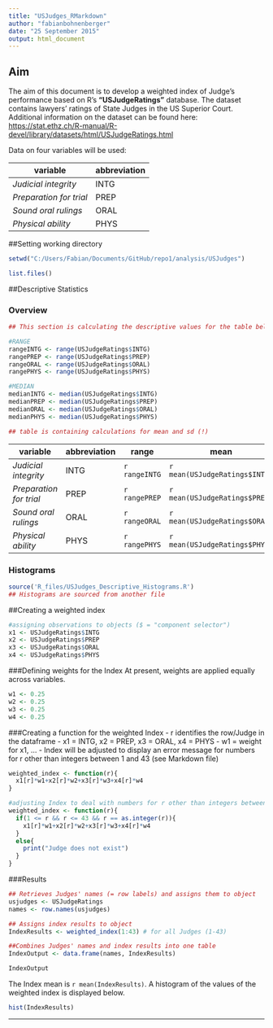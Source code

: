 ```yaml
---
title: "USJudges_RMarkdown"
author: "fabianbohnenberger"
date: "25 September 2015"
output: html_document
---
```



## Aim

The aim of this document is to develop a weighted index of Judge's performance based on R's **"USJudgeRatings"** database. The dataset contains lawyers' ratings of State Judges in the US Superior Court. Additional information on the dataset can be found here: <https://stat.ethz.ch/R-manual/R-devel/library/datasets/html/USJudgeRatings.html>

Data on four variables will be used: 

|variable| abbreviation|
|------|---|
|*Judicial integrity* | INTG|
|*Preparation for trial* | PREP|
|*Sound oral rulings* | ORAL|
|*Physical ability* | PHYS|


##Setting working directory 
```r
setwd("C:/Users/Fabian/Documents/GitHub/repo1/analysis/USJudges")

list.files()
```


##Descriptive Statistics 

### Overview

```r
## This section is calculating the descriptive values for the table below. 

#RANGE
rangeINTG <- range(USJudgeRatings$INTG)
rangePREP <- range(USJudgeRatings$PREP)
rangeORAL <- range(USJudgeRatings$ORAL)
rangePHYS <- range(USJudgeRatings$PHYS)

#MEDIAN
medianINTG <- median(USJudgeRatings$INTG)
medianPREP <- median(USJudgeRatings$PREP)
medianORAL <- median(USJudgeRatings$ORAL)
medianPHYS <- median(USJudgeRatings$PHYS)

## table is containing calculations for mean and sd (!) 
```

|variable|abbreviation|range|mean|median|standard deviation|
|--------|------------|-----|----|------|------------------|
|*Judicial integrity* |INTG |`r rangeINTG` | `r mean(USJudgeRatings$INTG)` | `r medianINTG` |`r sd(USJudgeRatings$INTG)`|
|*Preparation for trial* | PREP| `r rangePREP` |`r mean(USJudgeRatings$PREP)`| `r medianPREP` |`r sd(USJudgeRatings$PREP)`|
|*Sound oral rulings* | ORAL| `r rangeORAL` |`r mean(USJudgeRatings$ORAL)`| `r medianORAL` |`r sd(USJudgeRatings$ORAL)`|
|*Physical ability* | PHYS|`r rangePHYS` | `r mean(USJudgeRatings$PHYS)`| `r medianPHYS` |`r sd(USJudgeRatings$PHYS)`|


### Histograms 
```r
source('R_files/USJudges_Descriptive_Histograms.R')
## Histograms are sourced from another file
```



##Creating a weighted index

```r
#assigning observations to objects ($ = "component selector") 
x1 <- USJudgeRatings$INTG
x2 <- USJudgeRatings$PREP
x3 <- USJudgeRatings$ORAL
x4 <- USJudgeRatings$PHYS
```

###Defining weights for the Index
At present, weights are applied equally across variables. 
```r
w1 <- 0.25
w2 <- 0.25
w3 <- 0.25
w4 <- 0.25
```

###Creating a function for the weighted Index
- r identifies the row/Judge in the dataframe
- x1 = INTG, x2 = PREP, x3 = ORAL, x4 = PHYS
- w1 = weight for x1, ...
- Index will be adjusted to display an error message for numbers for r other than integers between 1 and 43 (see Markdown file)
```r
weighted_index <- function(r){
  x1[r]*w1+x2[r]*w2+x3[r]*w3+x4[r]*w4
}
``` 

```r
#adjusting Index to deal with numbers for r other than integers between 1 and 43
weighted_index <- function(r){
  if(1 <= r && r <= 43 && r == as.integer(r)){
    x1[r]*w1+x2[r]*w2+x3[r]*w3+x4[r]*w4
  } 
  else{
    print("Judge does not exist")
  }
}
```


###Results  
```r
## Retrieves Judges' names (= row labels) and assigns them to object
usjudges <- USJudgeRatings
names <- row.names(usjudges)

## Assigns index results to object
IndexResults <- weighted_index(1:43) # for all Judges (1-43)

##Combines Judges' names and index results into one table
IndexOutput <- data.frame(names, IndexResults)

IndexOutput
```

The Index mean is `r mean(IndexResults)`. A histogram of the values of the weighted index is displayed below. 
```r
hist(IndexResults)
```


---

